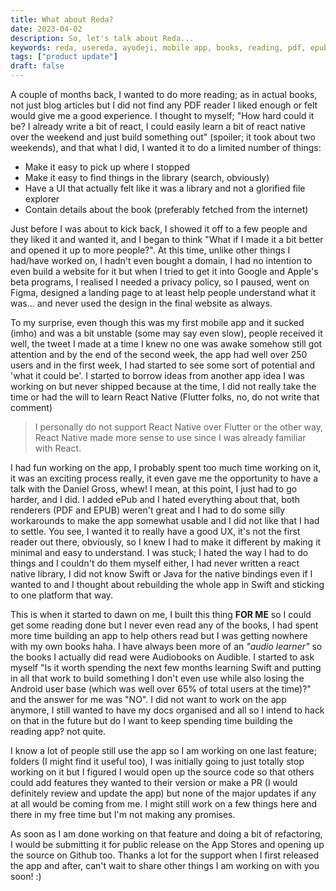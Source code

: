 ```yaml
---
title: What about Reda?
date: 2023-04-02
description: So, let's talk about Reda...
keywords: reda, usereda, ayodeji, mobile app, books, reading, pdf, epub, library, open-source
tags: ["product update"]
draft: false
---
```


A couple of months back, I wanted to do more reading; as in actual books, not just blog articles but I did not find any PDF reader I liked enough or felt would give me a good experience. I thought to myself; "How hard could it be? I already write a bit of react, I could easily learn a bit of react native over the weekend and just build something out" (spoiler; it took about two weekends), and that what I did, I wanted it to do a limited number of things:

- Make it easy to pick up where I stopped
- Make it easy to find things in the library (search, obviously)
- Have a UI that actually felt like it was a library and not a glorified file explorer
- Contain details about the book (preferably fetched from the internet)

Just before I was about to kick back, I showed it off to a few people and they liked it and wanted it, and I began to think "What if I made it a bit better and opened it up to more people?". At this time, unlike other things I had/have worked on, I hadn't even bought a domain, I had no intention to even build a website for it but when I tried to get it into Google and Apple's beta programs, I realised I needed a privacy policy, so I paused, went on Figma, designed a landing page to at least help people understand what it was... and never used the design in the final website as always.

To my surprise, even though this was my first mobile app and it sucked (imho) and was a bit unstable (some may say even slow), people received it well, the tweet I made at a time I knew no one was awake somehow still got attention and by the end of the second week, the app had well over 250 users and in the first week, I had started to see some sort of potential and 'what it could be'. I started to borrow ideas from another app idea I was working on but never shipped because at the time, I did not really take the time or had the will to learn React Native (Flutter folks, no, do not
write that comment)

> I personally do not support React Native over Flutter or the other way, React Native made more sense to use since I was already familiar with React.

I had fun working on the app, I probably spent too much time working on it, it was an exciting process really, it even gave me the opportunity to have a talk with the Daniel Gross, whew! I mean, at this point, I just had to go harder, and I did. I added ePub and I hated everything about that, both renderers (PDF and EPUB) weren't great and I had to do some silly workarounds to make the app somewhat usable and I did not like that I had to settle. You see, I wanted it to really have a good UX, it's not the first reader out there, obviously, so I knew I had to make it different by making it minimal and easy to understand. I was stuck; I hated the way I had to do things and I couldn't do them myself either, I had never written a react native library, I did not know Swift or Java for the native bindings even if I wanted to and I thought about rebuilding the whole app in Swift and sticking to one platform that way.

This is when it started to dawn on me, I built this thing **FOR ME** so I could get some reading done but I never even read any of the books, I had spent more time building an app to help others read but I was getting nowhere with my own books haha. I have always been more of an _"audio learner"_ so the books I actually did read were Audiobooks on Audible. I started to ask myself "Is it worth spending the next few months learning Swift and putting in all that work to build something I don't even use while also losing the Android user base (which was well over 65% of total users at the time)?" and the answer for me was "NO". I did not want to work on the app anymore, I still wanted to have my docs organised and all so I intend to hack on that in the future but do I want to keep spending time building the reading app? not quite.

I know a lot of people still use the app so I am working on one last feature; folders (I might find it useful too), I was initially going to just totally stop working on it but I figured I would open up the source code so that others could add features they wanted to their version or make a PR (I would definitely review and update the app) but none of the major updates if any at all would be coming from me. I might still work on a few things here and there in my free time but I'm not making any promises.

As soon as I am done working on that feature and doing a bit of refactoring, I would be submitting it for public release on the App Stores and opening up the source on Github too. Thanks a lot for the support when I first released the app and after, can't wait to share other things I am working on with you soon! :)
